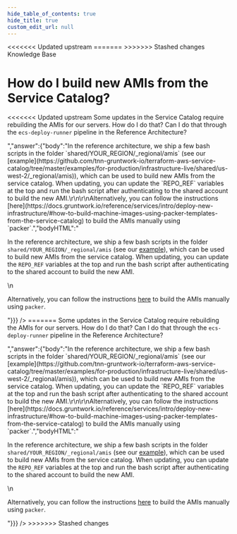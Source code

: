 ```yaml
---
hide_table_of_contents: true
hide_title: true
custom_edit_url: null
---
```



<head>
<<<<<<< Updated upstream
  <link rel="canonical" href="https://github.com/tnn-gruntwork-io/knowledge-base/discussions/218" />
=======
  <link rel="canonical" href="https://github.com/tnn-gruntwork-io/knowledge-base/discussions/218" />
>>>>>>> Stashed changes
</head>

<CenterLayout>
<span className="searchCategory">Knowledge Base</span>
<h1>How do I build new AMIs from the Service Catalog?</h1>
<<<<<<< Updated upstream
<GitHub discussion={{"id":"D_kwDOF8slf84AO3ZK","number":218,"author":{"login":"yorinasub17"},"title":"How do I build new AMIs from the Service Catalog?","body":"Some updates in the Service Catalog require rebuilding the AMIs for our servers. How do I do that? Can I do that through the `ecs-deploy-runner` pipeline in the Reference Architecture?","bodyHTML":"<p dir=\"auto\">Some updates in the Service Catalog require rebuilding the AMIs for our servers. How do I do that? Can I do that through the <code class=\"notranslate\">ecs-deploy-runner</code> pipeline in the Reference Architecture?</p>","answer":{"body":"In the reference architecture, we ship a few bash scripts in the folder `shared/YOUR_REGION/_regional/amis` (see our [example](https://github.com/tnn-gruntwork-io/terraform-aws-service-catalog/tree/master/examples/for-production/infrastructure-live/shared/us-west-2/_regional/amis)), which can be used to build new AMIs from the service catalog. When updating, you can update the `REPO_REF` variables at the top and run the bash script after authenticating to the shared account to build the new AMI.\r\n\r\nAlternatively, you can follow the instructions [here](https://docs.gruntwork.io/reference/services/intro/deploy-new-infrastructure/#how-to-build-machine-images-using-packer-templates-from-the-service-catalog) to build the AMIs manually using `packer`.","bodyHTML":"<p dir=\"auto\">In the reference architecture, we ship a few bash scripts in the folder <code class=\"notranslate\">shared/YOUR_REGION/_regional/amis</code> (see our <a href=\"https://github.com/tnn-gruntwork-io/terraform-aws-service-catalog/tree/master/examples/for-production/infrastructure-live/shared/us-west-2/_regional/amis\">example</a>), which can be used to build new AMIs from the service catalog. When updating, you can update the <code class=\"notranslate\">REPO_REF</code> variables at the top and run the bash script after authenticating to the shared account to build the new AMI.</p>\n<p dir=\"auto\">Alternatively, you can follow the instructions <a href=\"https://docs.gruntwork.io/reference/services/intro/deploy-new-infrastructure/#how-to-build-machine-images-using-packer-templates-from-the-service-catalog\" rel=\"nofollow\">here</a> to build the AMIs manually using <code class=\"notranslate\">packer</code>.</p>"}}} />
=======
<GitHub discussion={{"id":"D_kwDOF8slf84AO3ZK","number":218,"author":{"login":"yorinasub17"},"title":"How do I build new AMIs from the Service Catalog?","body":"Some updates in the Service Catalog require rebuilding the AMIs for our servers. How do I do that? Can I do that through the `ecs-deploy-runner` pipeline in the Reference Architecture?","bodyHTML":"<p dir=\"auto\">Some updates in the Service Catalog require rebuilding the AMIs for our servers. How do I do that? Can I do that through the <code class=\"notranslate\">ecs-deploy-runner</code> pipeline in the Reference Architecture?</p>","answer":{"body":"In the reference architecture, we ship a few bash scripts in the folder `shared/YOUR_REGION/_regional/amis` (see our [example](https://github.com/tnn-gruntwork-io/terraform-aws-service-catalog/tree/master/examples/for-production/infrastructure-live/shared/us-west-2/_regional/amis)), which can be used to build new AMIs from the service catalog. When updating, you can update the `REPO_REF` variables at the top and run the bash script after authenticating to the shared account to build the new AMI.\r\n\r\nAlternatively, you can follow the instructions [here](https://docs.gruntwork.io/reference/services/intro/deploy-new-infrastructure/#how-to-build-machine-images-using-packer-templates-from-the-service-catalog) to build the AMIs manually using `packer`.","bodyHTML":"<p dir=\"auto\">In the reference architecture, we ship a few bash scripts in the folder <code class=\"notranslate\">shared/YOUR_REGION/_regional/amis</code> (see our <a href=\"https://github.com/tnn-gruntwork-io/terraform-aws-service-catalog/tree/master/examples/for-production/infrastructure-live/shared/us-west-2/_regional/amis\">example</a>), which can be used to build new AMIs from the service catalog. When updating, you can update the <code class=\"notranslate\">REPO_REF</code> variables at the top and run the bash script after authenticating to the shared account to build the new AMI.</p>\n<p dir=\"auto\">Alternatively, you can follow the instructions <a href=\"https://docs.gruntwork.io/reference/services/intro/deploy-new-infrastructure/#how-to-build-machine-images-using-packer-templates-from-the-service-catalog\" rel=\"nofollow\">here</a> to build the AMIs manually using <code class=\"notranslate\">packer</code>.</p>"}}} />
>>>>>>> Stashed changes

</CenterLayout>
  

<!-- ##DOCS-SOURCER-START
{
  "sourcePlugin": "github-discussions",
  "hash": "21dc1d0dfddd9c96efd8dde1189d50fb"
}
##DOCS-SOURCER-END -->
